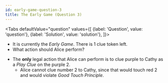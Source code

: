 ```yaml
---
id: early-game-question-3
title: The Early Game (Question 3)
---
```



<BeginnersGuideProgress id="early-game-question-3" />

<!-- lint disable no-undefined-references -->

<Tabs
  defaultValue="question"
  values={[
    {label: 'Question', value: 'question'},
    {label: 'Solution', value: 'solution'},
  ]}>
<TabItem value="question">

- It is currently the _Early Game_. There is 1 clue token left.
- What action should Alice perform?

</TabItem>
<TabItem value="solution">

- The **only** legal action that Alice can perform is to clue purple to Cathy as a _Play Clue_ on the purple 2.
  - Alice cannot clue number 2 to Cathy, since that would touch red 2 and would violate _Good Touch Principle_.

</TabItem>
</Tabs>

<EarlyGameQuestion3 />
